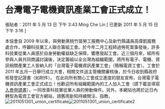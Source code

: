 # 台灣電子電機資訊產業工會正式成立！

張貼者：2011 年 5 月 13 日 下午 3:43 Ming Che Lin [ 已更新 2011 年 5 月 15 日 下午 3:16 ]

本協會自 2009 年以來，與勞動黨桃竹苗勞工服務中心及新竹縣議員高偉凱服務處合作，呼籲科技業工人聯合籌組工會。於今年二月工程師過勞死案事發後，許多科技業從業人員感於自身勞動權益缺乏保障，響應發起工會。近三個月來，經所有參與人員共同商議討論後，決定籌組以全台灣為組織範圍，將所有電子、電機、資訊相關產業工人皆納入的「台灣電子電機資訊產業工會」（簡稱電資工會）。工會於 2011 年五月一日舉行成立大會，相關文件送主管機關審核後，於今日收到縣政府核發登記證書（如附件）。 在此向所有關心工會成立進度的朋友宣佈，台灣電子電機資訊產業工會正式成立！也歡迎所有組織範圍內的工人加入工會（請下載並填寫[入會申請書](https://neti.cc/bdzrxAvn)），一同改善科技業從業人員的勞動條件。另外，本網站也將於近日內轉型為電資工會官方網站，請舊雨新知持續關注、指教。 ![2011051301_union_certificate](/images/2011051301_union_certificate.jpg)![2011051301_union_certificate2](/images/2011051301_union_certificate2.jpg)

